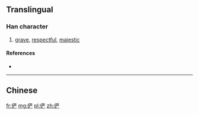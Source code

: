 {{also|儼}}
==Translingual==

===Han character===
{{Han char|rn=9|rad=人|as=07|sn=9|four=|canj=人一廿竹 (OMTH)|ids=⿰[[亻]][[严]]}}

# [[grave]], [[respectful]], [[majestic]]

====References====
* {{Han ref|kx=0106.041|hdz=10156.160|uh=4FE8|ud=20456}}

----

==Chinese==
{{zh-see|儼}}

[[fr:俨]]
[[mg:俨]]
[[pl:俨]]
[[zh:俨]]